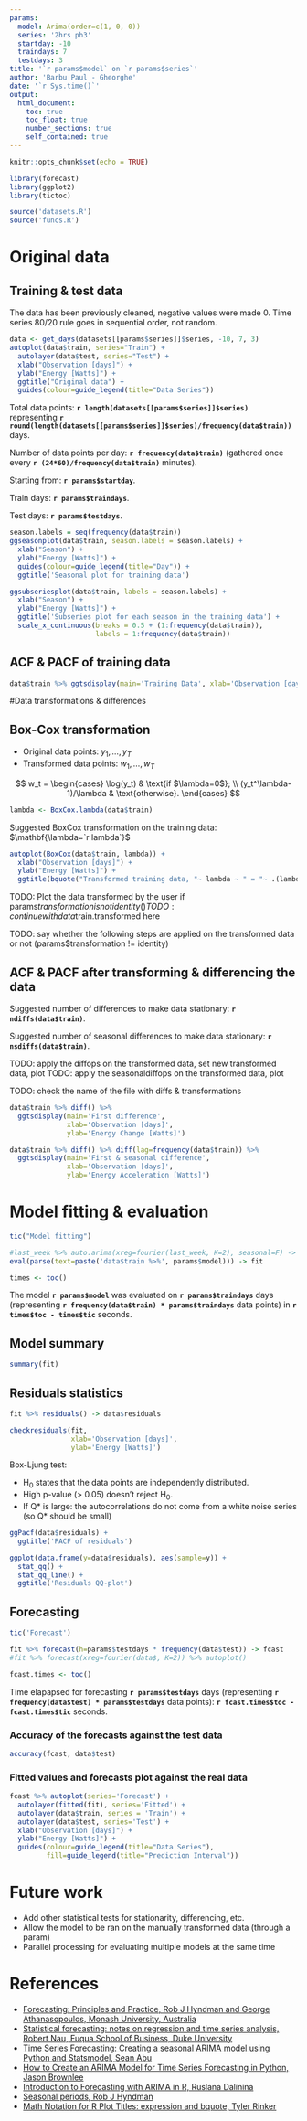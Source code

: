 ```yaml
---
params:
  model: Arima(order=c(1, 0, 0))
  series: '2hrs ph3'
  startday: -10
  traindays: 7
  testdays: 3
title: '`r params$model` on `r params$series`'
author: 'Barbu Paul - Gheorghe'
date: '`r Sys.time()`'
output:
  html_document:
    toc: true
    toc_float: true
    number_sections: true
    self_contained: true
---
```


```r
knitr::opts_chunk$set(echo = TRUE)
```

```r
library(forecast)
library(ggplot2)
library(tictoc)

source('datasets.R')
source('funcs.R')
```

# Original data

## Training & test data
The data has been previously cleaned, negative values were made 0.
Time series 80/20 rule goes in sequential order, not random.

```r
data <- get_days(datasets[[params$series]]$series, -10, 7, 3)
autoplot(data$train, series="Train") +
  autolayer(data$test, series="Test") +
  xlab("Observation [days]") +
  ylab("Energy [Watts]") +
  ggtitle("Original data") + 
  guides(colour=guide_legend(title="Data Series"))
```

Total data points: **`r length(datasets[[params$series]]$series)`** representing
**`r round(length(datasets[[params$series]]$series)/frequency(data$train))`** days.

Number of data points per day: **`r frequency(data$train)`**
(gathered once every **`r (24*60)/frequency(data$train)`** minutes).

Starting from: **`r params$startday`**.

Train days: **`r params$traindays`**.

Test days: **`r params$testdays`**.

```r
season.labels = seq(frequency(data$train))
ggseasonplot(data$train, season.labels = season.labels) +
  xlab("Season") +
  ylab("Energy [Watts]") +
  guides(colour=guide_legend(title="Day")) +
  ggtitle('Seasonal plot for training data')

ggsubseriesplot(data$train, labels = season.labels) +
  xlab("Season") +
  ylab("Energy [Watts]") +
  ggtitle('Subseries plot for each season in the training data') +
  scale_x_continuous(breaks = 0.5 + (1:frequency(data$train)),
                     labels = 1:frequency(data$train))
```

## ACF & PACF of training data

```r
data$train %>% ggtsdisplay(main='Training Data', xlab='Observation [days]', ylab='Energy [Watts]')
```

#Data transformations & differences

## Box-Cox transformation

* Original data points: $y_{1},\dots,y_{T}$
* Transformed data points: $w_{1},\dots,w_{T}$

$$
w_t  =
    \begin{cases}
      \log(y_t)               & \text{if $\lambda=0$};  \\
      (y_t^\lambda-1)/\lambda & \text{otherwise}.
    \end{cases}
$$  

```r
lambda <- BoxCox.lambda(data$train)
```

Suggested BoxCox transformation on the training data:
$\mathbf{\lambda=`r lambda`}$

```r
autoplot(BoxCox(data$train, lambda)) +
  xlab("Observation [days]") +
  ylab("Energy [Watts]") +
  ggtitle(bquote("Transformed training data, "~ lambda ~ " = "~ .(lambda)))
```

TODO: Plot the data transformed by the user if params$transformation is not identity()
TODO: continue with data$train.transformed here

TODO: say whether the following steps are applied on the transformed data or not (params$transformation != identity)

## ACF & PACF after transforming & differencing the data

Suggested number of differences to make data stationary:
**`r ndiffs(data$train)`**.

Suggested number of seasonal differences to make data stationary:
**`r nsdiffs(data$train)`**.

TODO: apply the diffops on the transformed data, set new transformed data, plot
TODO: apply the seasonaldiffops on the transformed data, plot

TODO: check the name of the file with diffs & transformations

```r
data$train %>% diff() %>%
  ggtsdisplay(main='First difference',
              xlab='Observation [days]',
              ylab='Energy Change [Watts]')

data$train %>% diff() %>% diff(lag=frequency(data$train)) %>%
  ggtsdisplay(main='First & seasonal difference', 
              xlab='Observation [days]', 
              ylab='Energy Acceleration [Watts]')
```

# Model fitting & evaluation

```r
tic("Model fitting")

#last_week %>% auto.arima(xreg=fourier(last_week, K=2), seasonal=F) -> fit
eval(parse(text=paste('data$train %>%', params$model))) -> fit

times <- toc()
```

The model **`r params$model`** was evaluated on **`r params$traindays`** days
(representing **`r frequency(data$train) * params$traindays`** data points)
in **`r times$toc - times$tic`** seconds.

## Model summary

```r
summary(fit)
```

## Residuals statistics

```r
fit %>% residuals() -> data$residuals
```


```r
checkresiduals(fit,
               xlab='Observation [days]',
               ylab='Energy [Watts]') 
```

Box-Ljung test:

* H~0~ states that the data points are independently distributed.
* High p-value (> 0.05) doesn't reject H~0~.
* If Q\* is large: the autocorrelations do not come from a white noise series
(so Q\* should be small)

```r
ggPacf(data$residuals) +
  ggtitle('PACF of residuals')
```

```r
ggplot(data.frame(y=data$residuals), aes(sample=y)) +
  stat_qq() +
  stat_qq_line() +
  ggtitle('Residuals QQ-plot')
```

## Forecasting
```r
tic('Forecast')

fit %>% forecast(h=params$testdays * frequency(data$test)) -> fcast
#fit %>% forecast(xreg=fourier(data$, K=2)) %>% autoplot()

fcast.times <- toc()
```

Time elapapsed for forecasting **`r params$testdays`** days
(representing **`r frequency(data$test) * params$testdays`** data points):
**`r fcast.times$toc - fcast.times$tic`** seconds.

### Accuracy of the forecasts against the test data
```r
accuracy(fcast, data$test)
```

### Fitted values and forecasts plot against the real data
```r
fcast %>% autoplot(series='Forecast') +
  autolayer(fitted(fit), series='Fitted') + 
  autolayer(data$train, series = 'Train') +
  autolayer(data$test, series='Test') +
  xlab("Observation [days]") +
  ylab("Energy [Watts]") +
  guides(colour=guide_legend(title="Data Series"), 
         fill=guide_legend(title="Prediction Interval"))
```

# Future work

* Add other statistical tests for stationarity, differencing, etc.
* Allow the model to be ran on the manually transformed data (through a param)
* Parallel processing for evaluating multiple models at the same time

# References
* [Forecasting: Principles and Practice, Rob J Hyndman and George Athanasopoulos, Monash University, Australia](https://otexts.org/fpp2/)
* [Statistical forecasting: notes on regression and time series analysis, Robert Nau, Fuqua School of Business, Duke University](http://people.duke.edu/~rnau/411home.htm)
* [Time Series Forecasting: Creating a seasonal ARIMA model using Python and Statsmodel, Sean Abu](http://www.seanabu.com/2016/03/22/time-series-seasonal-ARIMA-model-in-python/)
* [How to Create an ARIMA Model for Time Series Forecasting in Python, Jason Brownlee](https://machinelearningmastery.com/arima-for-time-series-forecasting-with-python/)
* [ Introduction to Forecasting with ARIMA in R, Ruslana Dalinina](https://www.datascience.com/blog/introduction-to-forecasting-with-arima-in-r-learn-data-science-tutorials)
* [Seasonal periods, Rob J Hyndman](https://robjhyndman.com/hyndsight/seasonal-periods/)
* [Math Notation for R Plot Titles: expression and bquote, Tyler Rinker](https://www.r-bloggers.com/math-notation-for-r-plot-titles-expression-and-bquote/)